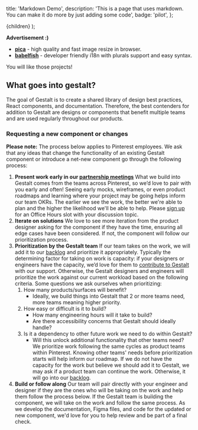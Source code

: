 
  title: 'Markdown Demo',
  description:
    'This is a page that uses markdown. You can make it do more by just adding some code',
  badge: 'pilot',
};

  <MarkdownPage meta={meta}>{children}</MarkdownPage>
);

**Advertisement :)**

- **[pica](https://nodeca.github.io/pica/demo/)** - high quality and fast image
  resize in browser.
- **[babelfish](https://github.com/nodeca/babelfish/)** - developer friendly
  i18n with plurals support and easy syntax.

You will like those projects!

## What goes into gestalt?

The goal of Gestalt is to create a shared library of design best practices, React components, and documentation. Therefore, the best contenders for addition to Gestalt are designs or components that benefit multiple teams and are used regularly throughout our products.

### Requesting a new component or changes

**Please note:** The process below applies to Pinterest employees.
We ask that any ideas that change the functionality of an existing Gestalt component or introduce a net-new component go through the following process:
1. **Present work early in our [partnership meetings](#Meetings-and-events)**
    What we build into Gestalt comes from the teams across Pinterest, so we’d love to pair with you early and often! Seeing early mocks, wireframes, or even product roadmaps and learning where your project may be going helps inform our team OKRs. The earlier we see the work, the better we're able to plan and the higher the likelihood we'll be able to help. Please [sign up](https://pinch.pinadmin.com/gestaltSignUp) for an Office Hours slot with your discussion topic.
2. **Iterate on solutions**
We love to see more iteration from the product designer asking for the component if they have the time, ensuring all edge cases have been considered. If not, the component will follow our prioritization process.
3. **Prioritization by the Gestalt team**
  If our team takes on the work, we will add it to our [backlog](https://pinch.pinadmin.com/gestaltBacklog) and prioritize it appropriately. Typically the determining factor for taking on work is capacity: if your designers or engineers have the capacity, we’d love for them to [contribute to Gestalt](#How-can-you-contribute-to-gestalt-as-an-engineer) with our support. Otherwise, the Gestalt designers and engineers will prioritize the work against our current workload based on the following criteria.
  Some questions we ask ourselves when prioritizing:
    1. How many products/surfaces will benefit?
        - Ideally, we build things into Gestalt that 2 or more teams need, more teams meaning higher priority.
    2. How easy or difficult is it to build?
        - How many engineering hours will it take to build?
        - Are there accessibility concerns that Gestalt should ideally handle?
    3. Is it a dependency to other future work we need to do within Gestalt?
        - Will this unlock additional functionality that other teams need?
        We prioritize work following the same cycles as product teams within Pinterest. Knowing other teams' needs before prioritization starts will help inform our roadmap. If we do not have the capacity for the work but believe we should add it to Gestalt, we may ask if a product team can continue the work. Otherwise, it will go into our [backlog](https://pinch.pinadmin.com/gestaltBacklog).
4. **Build or follow along**
    Our team will pair directly with your engineer and designer if they are the ones who will be taking on the work and help them follow the process below. If the Gestalt team is building the component, we will take on the work and follow the same process. As we develop the documentation, Figma files, and code for the updated or new component, we'd love for you to help review and be part of a final check.
